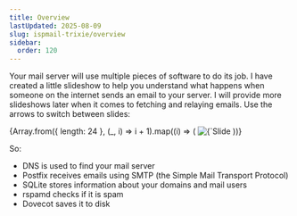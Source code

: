 ```yaml
---
title: Overview
lastUpdated: 2025-08-09
slug: ispmail-trixie/overview
sidebar:
  order: 120
---
```



Your mail server will use multiple pieces of software to do its job. I have created a little slideshow to help you
understand what happens when someone on the internet sends an email to your server. I will provide more slideshows later
when it comes to fetching and relaying emails. Use the arrows to switch between slides:

<Splide>
  {Array.from({ length: 24 }, (_, i) => i + 1).map((i) => (
    <SplideSlide>
      <img src={`/big-picture-receive/${String(i).padStart(2, "0")}.svg`} alt={`Slide ${i}`} />
    </SplideSlide>
  ))}
</Splide>

So:

- DNS is used to find your mail server
- Postfix receives emails using SMTP (the Simple Mail Transport Protocol)
- SQLite stores information about your domains and mail users
- rspamd checks if it is spam
- Dovecot saves it to disk
